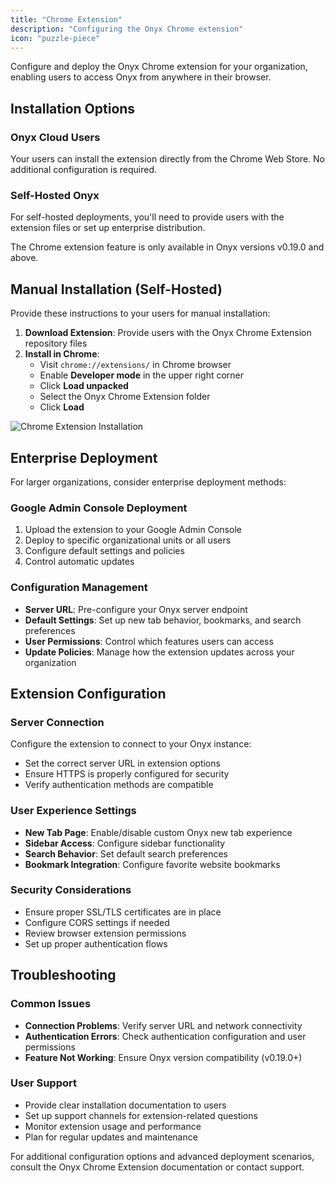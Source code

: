 ```yaml
---
title: "Chrome Extension"
description: "Configuring the Onyx Chrome extension"
icon: "puzzle-piece"
---
```


Configure and deploy the Onyx Chrome extension for your organization, enabling users to access Onyx from anywhere in their browser.

## Installation Options

### **Onyx Cloud Users**
Your users can install the extension directly from the Chrome Web Store. No additional configuration is required.

### **Self-Hosted Onyx**
For self-hosted deployments, you'll need to provide users with the extension files or set up enterprise distribution.

<Info>The Chrome extension feature is only available in Onyx versions v0.19.0 and above.</Info>

## Manual Installation (Self-Hosted)

Provide these instructions to your users for manual installation:

1. **Download Extension**: Provide users with the Onyx Chrome Extension repository files
2. **Install in Chrome**:
   - Visit `chrome://extensions/` in Chrome browser
   - Enable **Developer mode** in the upper right corner
   - Click **Load unpacked**
   - Select the Onyx Chrome Extension folder
   - Click **Load**

<Frame>
  <img
    src="/assets/images/chrome_extension/chrome_extension.png"
    alt="Chrome Extension Installation"
  />
</Frame>

## Enterprise Deployment

For larger organizations, consider enterprise deployment methods:

### **Google Admin Console Deployment**
1. Upload the extension to your Google Admin Console
2. Deploy to specific organizational units or all users
3. Configure default settings and policies
4. Control automatic updates

### **Configuration Management**
- **Server URL**: Pre-configure your Onyx server endpoint
- **Default Settings**: Set up new tab behavior, bookmarks, and search preferences
- **User Permissions**: Control which features users can access
- **Update Policies**: Manage how the extension updates across your organization

## Extension Configuration

### **Server Connection**
Configure the extension to connect to your Onyx instance:
- Set the correct server URL in extension options
- Ensure HTTPS is properly configured for security
- Verify authentication methods are compatible

### **User Experience Settings**
- **New Tab Page**: Enable/disable custom Onyx new tab experience
- **Sidebar Access**: Configure sidebar functionality
- **Search Behavior**: Set default search preferences
- **Bookmark Integration**: Configure favorite website bookmarks

### **Security Considerations**
- Ensure proper SSL/TLS certificates are in place
- Configure CORS settings if needed
- Review browser extension permissions
- Set up proper authentication flows

## Troubleshooting

### **Common Issues**
- **Connection Problems**: Verify server URL and network connectivity
- **Authentication Errors**: Check authentication configuration and user permissions
- **Feature Not Working**: Ensure Onyx version compatibility (v0.19.0+)

### **User Support**
- Provide clear installation documentation to users
- Set up support channels for extension-related questions
- Monitor extension usage and performance
- Plan for regular updates and maintenance

For additional configuration options and advanced deployment scenarios, consult the Onyx Chrome Extension documentation or contact support. 